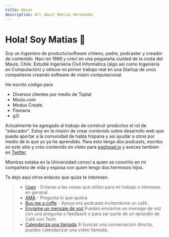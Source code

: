 ```yaml
---
title: About
description: All about Matias Hernandez
---
```


# Hola! Soy Matias 👋

Soy un ingeniero de producto/software chileno, padre, podcaster y creador de contenido.
Naci en 1986 y crecí en una pequeaña ciuidad de la costa del Maule, Chile. Estudié Ingenieria Civil Informática (algo así como Ingeniería en Computación) y obtuve mi primer trabajo real en una Startup de unos compañeros creando software de visión computacional.

He escrito código para

- Diversos clientes por medio de Toptal
- Mozio.com
- Modus Create
- Flexiana
- g2i

Actualmente he agregado al trabajo de construir productos el rol de "educador". Estoy en la misión de crear contenido sobre desarrollo web que pueda aportar a la comunidad de habla hispana y así ayudar a otros por medio de lo que yo ya he aprendido. Para esto tengo dos podcasts, escribo en este sitio y creo contenido en video para [egghead.io](http://egghead.io/instructors/matias-francisco-hernandez-arellano)
y aveces tambien en [Twitter](https://twitter.com/matiasfha)

Mientras estaba en la Universidad conocí a quien se convirtío en mi compañera de vida y esposa con quien tengo dos hermosos hijos.

Te dejo aquí otros enlaces que quiza te interesen.

> - [Uses](/uses) - Enlaces a las cosas que utilizo para mi trabajo o intereses en general
> - [AMA](https://github.com/matiasfha/ama) - Pregunta lo que quiera
> - [Buy me a coffe](/invitameuncafe) - Apoya mis podcasts invitandome un café.
> - [Enviame un mensaje de voz](/mensajedevoz) Puedes enviarme un mensaje de voz con una pregunta o feedback o para ser parte de un episodio de Café con Tech.
> - [Calendariza una llamada](/calendario) Si buscas una conversación directa, puedes calendarizar una video llamada.
